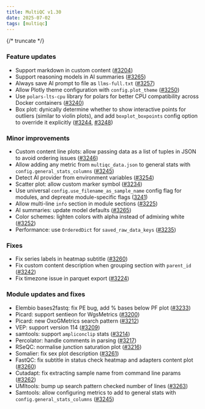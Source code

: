 ```yaml
---
title: MultiQC v1.30
date: 2025-07-02
tags: [multiqc]
---
```



{/* truncate */}

### Feature updates

- Support markdown in custom content ([#3204](https://github.com/MultiQC/MultiQC/pull/3204))
- Support reasoning models in AI summaries ([#3265](https://github.com/MultiQC/MultiQC/pull/3265))
- Always save AI prompt to file as `llms-full.txt` ([#3257](https://github.com/MultiQC/MultiQC/pull/3257))
- Allow Plotly theme configuration with `config.plot_theme` ([#3250](https://github.com/MultiQC/MultiQC/pull/3250))
- Use `polars-lts-cpu` library for polars for better CPU compatibility across Docker containers ([#3240](https://github.com/MultiQC/MultiQC/pull/3240))
- Box plot: dynically determine whether to show interactive points for outliers (similar to violin plots), and add `boxplot_boxpoints` config option to override it explicitly ([#3244](https://github.com/MultiQC/MultiQC/pull/3244), [#3248](https://github.com/MultiQC/MultiQC/pull/3248))

### Minor improvements

- Custom content line plots: allow passing data as a list of tuples in JSON to avoid ordering issues ([#3246](https://github.com/MultiQC/MultiQC/pull/3246))
- Allow adding any metric from `multiqc_data.json` to general stats with `config.general_stats_columns` ([#3245](https://github.com/MultiQC/MultiQC/pull/3245))
- Detect AI provider from environment variables ([#3254](https://github.com/MultiQC/MultiQC/pull/3254))
- Scatter plot: allow custom marker symbol ([#3234](https://github.com/MultiQC/MultiQC/pull/3234))
- Use universal `config.use_filename_as_sample_name` config flag for modules, and depreate module-specific flags ([3241](https://github.com/MultiQC/MultiQC/pull/3241))
- Allow multi-line `info` section in module sections ([#3225](https://github.com/MultiQC/MultiQC/pull/3225))
- AI summaries: update model defaults ([#3265](https://github.com/MultiQC/MultiQC/pull/3265))
- Color schemes: lighten colors with alpha instead of admixing white ([#3252](https://github.com/MultiQC/MultiQC/pull/3252))
- Performance: use `OrderedDict` for `saved_raw_data_keys` ([#3235](https://github.com/MultiQC/MultiQC/pull/3235))

### Fixes

- Fix series labels in heatmap subtitle ([#3260](https://github.com/MultiQC/MultiQC/pull/3260))
- Fix custom content description when grouping section with `parent_id` ([#3242](https://github.com/MultiQC/MultiQC/pull/3242))
- Fix timezone issue in parquet export ([#3224](https://github.com/MultiQC/MultiQC/pull/3224))

### Module updates and fixes

- Elembio bases2fastq: fix PE bug, add % bases below PF plot ([#3233](https://github.com/MultiQC/MultiQC/pull/3233))
- Picard: support sentieon for WgsMetrics ([#3200](https://github.com/MultiQC/MultiQC/pull/3200))
- Picard: new OxoGMetrics search pattern ([#3212](https://github.com/MultiQC/MultiQC/pull/3212))
- VEP: support version 114 ([#3209](https://github.com/MultiQC/MultiQC/pull/3209))
- samtools: support `ampliconclip` stats ([#3214](https://github.com/MultiQC/MultiQC/pull/3214))
- Percolator: handle comments in parsing ([#3217](https://github.com/MultiQC/MultiQC/pull/3217))
- RSeQC: normalise junction saturation plot ([#3216](https://github.com/MultiQC/MultiQC/pull/3216))
- Somalier: fix sex plot description ([#3261](https://github.com/MultiQC/MultiQC/pull/3261))
- FastQC: fix subtitle in status check heatmap and adapters content plot ([#3260](https://github.com/MultiQC/MultiQC/pull/3260))
- Cutadapt: fix extracting sample name from command line params ([#3262](https://github.com/MultiQC/MultiQC/pull/3262))
- UMItools: bump up search pattern checked number of lines ([#3263](https://github.com/MultiQC/MultiQC/pull/3263))
- Samtools: allow configuring metrics to add to general stats with `config.general_stats_columns` ([#3245](https://github.com/MultiQC/MultiQC/pull/3245))
